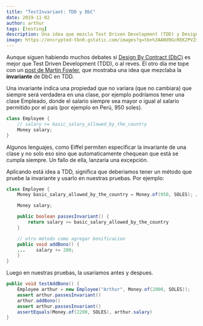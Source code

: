 ```yaml
---
title: "TestInvariant: TDD y DbC"
date: 2019-11-02
author: arthur
tags: [testing]
description: Una idea que mezcla Test Driven Development (TDD) y Design by Contract (DbC).
image: https://encrypted-tbn0.gstatic.com/images?q=tbn%3AANd9GcREK2PVZsYJb8UOeTD3C39nbvvKG3sVFPHlSa_Y3NchS4JSi-Ip
---
```


Aunque siguen habiendo muchos debates si [Design By Contract (DbC)](https://www.eiffel.com/values/design-by-contract/introduction/) es mejor que Test Driven Development (TDD), o al reves. El otro día me tope con un [post de Martin Fowler](https://martinfowler.com/bliki/TestInvariant.html), que mostraba una idea que mezclaba la **invariante** de DbC en TDD.

Una invariante indica una propiedad que no variara (que no cambiara) que siempre será verdadera en una clase, por ejemplo podríamos tener una clase Empleado, donde el salario siempre sea mayor o igual al salario permitido por el país (por ejemplo en Perú, 950 soles).

```java
class Employee {
    // salary >= basic_salary_allowed_by_the_country
    Money salary;
}
```

Algunos lenguajes, como Eiffel permiten especificar la invariante de una clase y no solo eso sino que automaticamente chequean que está se cumpla siempre. Un fallo de ella, lanzaría una excepción.

Aplicando está idea a TDD, significa que deberiamos tener un método que pruebe la invariante y usarlo en nuestras pruebas. Por ejemplo:

```java
class Employee {
    Money basic_salary_allowed_by_the_country = Money.of(950, SOLES); // En Perú

    Money salary;

    public boolean passesInvariant() {
        return salary >= basic_salary_allowed_by_the_country
    }

    // otro método como agregar bonificacion
    public void addBono() {
    ...    salary += 200;
    }
}
```

Luego en nuestras pruebas, la usariamos antes y despues.

```java
public void testAddBono() {
    Employee arthur = new Employee("Arthur", Money.of(2000, SOLES));
    assert arthur.passesInvariant()
    arthur.addBono()
    assert arthur.passesInvariant()
    assertEquals(Money.of(2200, SOLES), arthur.salary)
}
```
